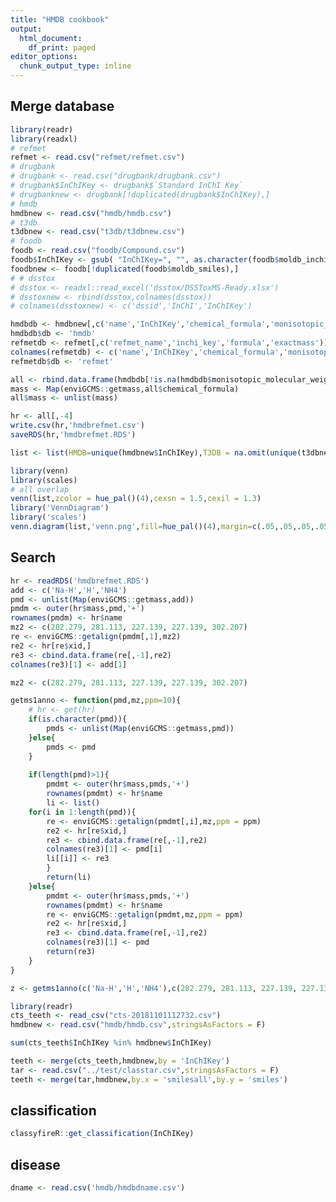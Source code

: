 ```yaml
---
title: "HMDB cookbook"
output:
  html_document:
    df_print: paged
editor_options:
  chunk_output_type: inline
---
```


## Merge database

```r
library(readr)
library(readxl)
# refmet
refmet <- read.csv("refmet/refmet.csv")
# drugbank
# drugbank <- read.csv("drugbank/drugbank.csv")
# drugbank$InChIKey <- drugbank$`Standard InChI Key`
# drugbanknew <- drugbank[!duplicated(drugbank$InChIKey),]
# hmdb
hmdbnew <- read.csv("hmdb/hmdb.csv")
# t3db
t3dbnew <- read.csv("t3db/t3dbnew.csv")
# foodb
foodb <- read.csv("foodb/Compound.csv")
foodb$InChIKey <- gsub( "InChIKey=", "", as.character(foodb$moldb_inchikey))
foodbnew <- foodb[!duplicated(foodb$moldb_smiles),]
# # dsstox
# dsstox <- readxl::read_excel('dsstox/DSSToxMS-Ready.xlsx')
# dsstoxnew <- rbind(dsstox,colnames(dsstox))
# colnames(dsstoxnew) <- c('dssid','InChI','InChIKey')

hmdbdb <- hmdbnew[,c('name','InChIKey','chemical_formula','monisotopic_molecular_weight')]
hmdbdb$db <- 'hmdb'
refmetdb <- refmet[,c('refmet_name','inchi_key','formula','exactmass')]
colnames(refmetdb) <- c('name','InChIKey','chemical_formula','monisotopic_molecular_weight')
refmetdb$db <- 'refmet'

all <- rbind.data.frame(hmdbdb[!is.na(hmdbdb$monisotopic_molecular_weight),],refmetdb[!is.na(refmetdb$monisotopic_molecular_weight),])
mass <- Map(enviGCMS::getmass,all$chemical_formula)
all$mass <- unlist(mass)

hr <- all[,-4]
write.csv(hr,'hmdbrefmet.csv')
saveRDS(hr,'hmdbrefmet.RDS')

list <- list(HMDB=unique(hmdbnew$InChIKey),T3DB = na.omit(unique(t3dbnew$InChIKey)), FooDB = na.omit(foodbnew$moldb_smiles),  RefMet = na.omit(refmet$inchi_key))

library(venn)
library(scales)
# all overlap
venn(list,zcolor = hue_pal()(4),cexsn = 1.5,cexil = 1.3)
library('VennDiagram')
library('scales')
venn.diagram(list,'venn.png',fill=hue_pal()(4),margin=c(.05,.05,.05,.05),imagetype = 'png')
```

## Search

```r
hr <- readRDS('hmdbrefmet.RDS')
add <- c('Na-H','H','NH4')
pmd <- unlist(Map(enviGCMS::getmass,add))
pmdm <- outer(hr$mass,pmd,'+')
rownames(pmdm) <- hr$name
mz2 <- c(282.279, 281.113, 227.139, 227.139, 302.207)
re <- enviGCMS::getalign(pmdm[,1],mz2)
re2 <- hr[re$xid,]
re3 <- cbind.data.frame(re[,-1],re2)
colnames(re3)[1] <- add[1]

mz2 <- c(282.279, 281.113, 227.139, 227.139, 302.207)

getms1anno <- function(pmd,mz,ppm=10){
    # hr <- get(hr)
    if(is.character(pmd)){
        pmds <- unlist(Map(enviGCMS::getmass,pmd))
    }else{
        pmds <- pmd
    }
    
    if(length(pmd)>1){
        pmdmt <- outer(hr$mass,pmds,'+')
        rownames(pmdmt) <- hr$name
        li <- list()
    for(i in 1:length(pmd)){
        re <- enviGCMS::getalign(pmdmt[,i],mz,ppm = ppm)
        re2 <- hr[re$xid,]
        re3 <- cbind.data.frame(re[,-1],re2)
        colnames(re3)[1] <- pmd[i]
        li[[i]] <- re3
        }
        return(li)
    }else{
        pmdmt <- outer(hr$mass,pmds,'+')
        rownames(pmdmt) <- hr$name
        re <- enviGCMS::getalign(pmdmt,mz,ppm = ppm)
        re2 <- hr[re$xid,]
        re3 <- cbind.data.frame(re[,-1],re2)
        colnames(re3)[1] <- pmd
        return(re3)
    }
} 

z <- getms1anno(c('Na-H','H','NH4'),c(282.279, 281.113, 227.139, 227.139, 302.207),ppm = 5)

library(readr)
cts_teeth <- read_csv("cts-20181101112732.csv")
hmdbnew <- read.csv("hmdb/hmdb.csv",stringsAsFactors = F)

sum(cts_teeth$InChIKey %in% hmdbnew$InChIKey)

teeth <- merge(cts_teeth,hmdbnew,by = 'InChIKey')
tar <- read.csv("../test/classtar.csv",stringsAsFactors = F)
teeth <- merge(tar,hmdbnew,by.x = 'smilesall',by.y = 'smiles')
```

## classification

```r
classyfireR::get_classification(InChIKey)
```

## disease

```r
dname <- read.csv('hmdb/hmdbdname.csv')
```
